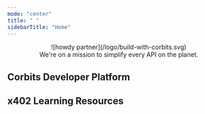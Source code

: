 ```yaml
---
mode: "center"
title: " "
sidebarTitle: "Home"
---
```



<div align="center">
![howdy partner](/logo/build-with-corbits.svg)

</div>

<div align="center">
We're on a mission to simplify every API on the planet.

</div>

## Corbits Developer Platform

<welcome6 />

## x402 Learning Resources

<x402snippet />